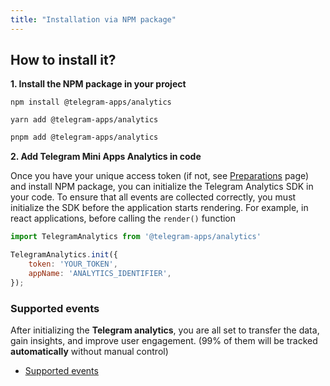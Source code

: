 ```yaml
---
title: "Installation via NPM package"
---
```


## How to install it?

**1. Install the NPM package in  your project**

```shell
npm install @telegram-apps/analytics
```

```shell
yarn add @telegram-apps/analytics
```

```sh
pnpm add @telegram-apps/analytics
```

**2. Add Telegram Mini Apps Analytics in code**

Once you have your unique access token (if not, see [Preparations](preparations.md) page) and install NPM package, you can initialize the Telegram Analytics SDK in your code. To ensure that all events are collected correctly, you must initialize the SDK before the application starts rendering. For example, in react applications, before calling the `render()` function

```jsx
import TelegramAnalytics from '@telegram-apps/analytics'

TelegramAnalytics.init({
    token: 'YOUR_TOKEN',
    appName: 'ANALYTICS_IDENTIFIER',
});
```

### Supported events

After initializing the **Telegram analytics**, you are all set to transfer the data, gain insights, and improve user engagement. (99% of them will be tracked **automatically** without manual control)

- [Supported events](/ecosystem/tma/analytics/supported-events)
